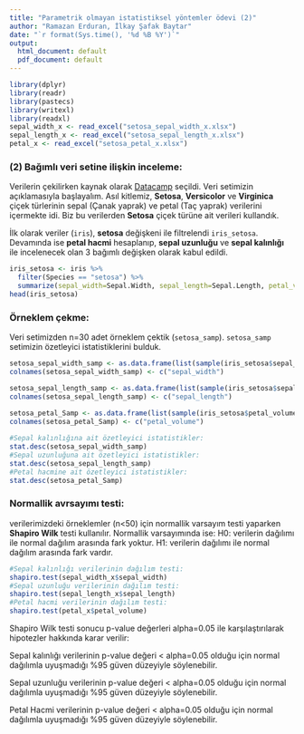 ```yaml
---
title: "Parametrik olmayan istatistiksel yöntemler ödevi (2)"
author: "Ramazan Erduran, İlkay Şafak Baytar"
date: "`r format(Sys.time(), '%d %B %Y')`"
output: 
  html_document: default
  pdf_document: default
---
```


```r
library(dplyr)
library(readr)
library(pastecs)
library(writexl)
library(readxl)
sepal_width_x <- read_excel("setosa_sepal_width_x.xlsx")
sepal_length_x <- read_excel("setosa_sepal_length_x.xlsx")
petal_x <- read_excel("setosa_petal_x.xlsx")

```

### (2) Bağımlı veri setine ilişkin inceleme:

  Verilerin çekilirken kaynak olarak [Datacamp](datacamp.com) seçildi. Veri setimizin açıklamasıyla başlayalım. Asıl kitlemiz, **Setosa**, **Versicolor** ve **Virginica** çiçek türlerinin sepal (Çanak yaprak) ve petal (Taç yaprak) verilerini içermekte idi. Biz bu verilerden **Setosa** çiçek türüne ait verileri kullandık.
  
  İlk olarak veriler (`iris`), **setosa** değişkeni ile filtrelendi `iris_setosa`. Devamında ise **petal hacmi** hesaplanıp, **sepal uzunluğu** ve **sepal kalınlığı** ile incelenecek olan 3 bağımlı değişken olarak kabul edildi.

```r
iris_setosa <- iris %>%
  filter(Species == "setosa") %>%
  summarize(sepal_width=Sepal.Width, sepal_length=Sepal.Length, petal_volume=Petal.Length*Petal.Width)
head(iris_setosa)


```

### Örneklem çekme:
  Veri setimizden n=30 adet örneklem çektik (`setosa_samp`). `setosa_samp` setimizin özetleyici istatistiklerini bulduk. 

```r

setosa_sepal_width_samp <- as.data.frame(list(sample(iris_setosa$sepal_width,30,replace=F)))
colnames(setosa_sepal_width_samp) <- c("sepal_width")

setosa_sepal_length_samp <- as.data.frame(list(sample(iris_setosa$sepal_length,20,replace=F)))
colnames(setosa_sepal_length_samp) <- c("sepal_length")
  
setosa_petal_Samp <- as.data.frame(list(sample(iris_setosa$petal_volume,30,replace=F)))
colnames(setosa_petal_Samp) <- c("petal_volume")

#Sepal kalınlığına ait özetleyici istatistikler:
stat.desc(setosa_sepal_width_samp)
#Sepal uzunluğuna ait özetleyici istatistikler:
stat.desc(setosa_sepal_length_samp)
#Petal hacmine ait özetleyici istatistikler:
stat.desc(setosa_petal_Samp)
```

### Normallik avrsayımı testi:

  verilerimizdeki örneklemler (n<50) için normallik varsayım testi yaparken **Shapiro Wilk** testi kullanılır.
Normallik varsayımında ise:
  H0: verilerin dağılımı ile normal dağılım arasında fark yoktur.
  H1: verilerin dağılımı ile normal dağılım arasında fark vardır.

```r
#Sepal kalınlığı verilerinin dağılım testi:
shapiro.test(sepal_width_x$sepal_width)
#Sepal uzunluğu verilerinin dağılım testi:
shapiro.test(sepal_length_x$sepal_length)
#Petal hacmi verilerinin dağılım testi:
shapiro.test(petal_x$petal_volume)
```

 Shapiro Wilk testi sonucu p-value değerleri alpha=0.05 ile karşılaştırılarak hipotezler hakkında karar verilir:
 
 Sepal kalınlığı verilerinin p-value değeri < alpha=0.05 olduğu için normal dağılımla uyuşmadığı %95 güven düzeyiyle söylenebilir.
 
 Sepal uzunluğu verilerinin p-value değeri < alpha=0.05 olduğu için normal dağılımla uyuşmadığı %95 güven düzeyiyle söylenebilir.
 
 Petal Hacmi verilerinin p-value değeri < alpha=0.05 olduğu için normal dağılımla uyuşmadığı %95 güven düzeyiyle söylenebilir.